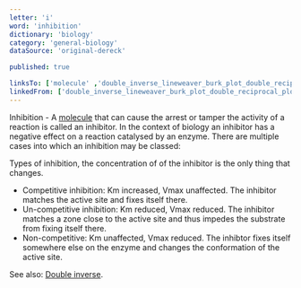 ```yaml
---
letter: 'i'
word: 'inhibition'
dictionary: 'biology'
category: 'general-biology'
dataSource: 'original-dereck'

published: true

linksTo: ['molecule' ,'double_inverse_lineweaver_burk_plot_double_reciprocal_plot']
linkedFrom: ['double_inverse_lineweaver_burk_plot_double_reciprocal_plot']
---
```


<a id="inhibition">Inhibition</a> - A [molecule](#molecule) that can cause the arrest or tamper the activity of a reaction is called an inhibitor. In the context of biology an inhibitor has a negative effect on a reaction catalysed by an enzyme. There are multiple cases into which an inhibition may be classed:

Types of inhibition, the concentration of of the inhibitor is the only thing that changes.

- Competitive inhibition: Km increased, Vmax unaffected. The inhibitor matches the active site and fixes itself there.
- Un-competitive inhibition: Km reduced, Vmax reduced. The inhibitor matches a zone close to the active site and thus impedes the substrate from fixing itself there.
- Non-competitive: Km unaffected, Vmax reduced. The inhibtor fixes itself somewhere else on the enzyme and changes the conformation of the active site.

 See also: [Double inverse](#double_inverse_lineweaver_burk_plot_double_reciprocal_plot).
